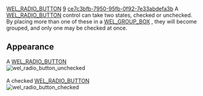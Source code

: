 [[Property:title|WEL_RADIO_BUTTON]]
[[Property:weight|9]]
[[Property:uuid|ce7c3bfb-7950-95fb-0f92-7e33abdefa3b]]
A [[ref:libraries/wel/reference/wel_radio_button_chart|WEL_RADIO_BUTTON]]  control can take two states, checked or unchecked. By placing more than one of these in a [[ref:libraries/wel/reference/wel_group_box_chart|WEL_GROUP_BOX]] , they will become grouped, and only one may be checked at once. 

==Appearance==
A [[ref:libraries/wel/reference/wel_radio_button_chart|WEL_RADIO_BUTTON]]  <br/>
 [[Image:wel-radio-button-unchecked|wel_radio_button_unchecked]]  <br/>
<br/>
A checked [[ref:libraries/wel/reference/wel_radio_button_chart|WEL_RADIO_BUTTON]]  <br/>
 [[Image:wel-radio-button-checked|wel_radio_button_checked]]  




